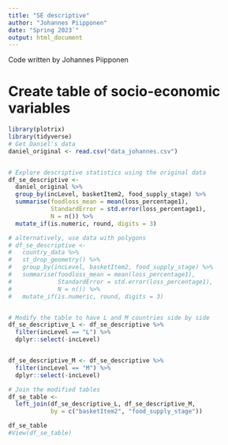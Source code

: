 ```yaml
---
title: "SE descriptive"
author: "Johannes Piipponen"
date: "Spring 2023`"
output: html_document
---
```


Code written by Johannes Piipponen


# Create table of socio-economic variables



```r
library(plotrix)
library(tidyverse)
# Get Daniel's data
daniel_original <- read.csv("data_johannes.csv")


# Explore descriptive statistics using the original data
df_se_descriptive <-
  daniel_original %>% 
  group_by(incLevel, basketItem2, food_supply_stage) %>%
  summarise(foodloss_mean = mean(loss_percentage1),
            StandardError = std.error(loss_percentage1),
            N = n()) %>% 
  mutate_if(is.numeric, round, digits = 3) 

# alternatively, use data with polygons
# df_se_descriptive <-
#   country_data %>%
#   st_drop_geometry() %>%
#   group_by(incLevel, basketItem2, food_supply_stage) %>%
#   summarise(foodloss_mean = mean(loss_percentage1),
#             StandardError = std.error(loss_percentage1),
#             N = n()) %>% 
#   mutate_if(is.numeric, round, digits = 3) 


# Modify the table to have L and M countries side by side
df_se_descriptive_L <- df_se_descriptive %>% 
  filter(incLevel == "L") %>% 
  dplyr::select(-incLevel) 


df_se_descriptive_M <- df_se_descriptive %>% 
  filter(incLevel == "M") %>% 
  dplyr::select(-incLevel) 

# Join the modified tables
df_se_table <- 
  left_join(df_se_descriptive_L, df_se_descriptive_M,
            by = c("basketItem2", "food_supply_stage"))

df_se_table
#View(df_se_table)



```

